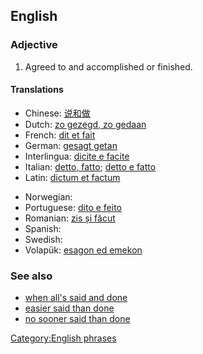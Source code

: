 ==English==

===Adjective===
{{head|en|adjective|head=[[said]] and [[done]]}}

# {{idiomatic}} Agreed to and accomplished or finished.
{{rfex}}

====Translations====
{{trans-top|agreed to and accomplished or finished}}
* Chinese: [[说和做]]
* Dutch: [[zo gezegd, zo gedaan]]
* French: [[dit et fait]]
* German: [[gesagt getan]]
* Interlingua: [[dicite e facite]]
* Italian: [[detto, fatto]]; [[detto e fatto]]
* Latin: [[dictum et factum]]
{{trans-mid}}
* Norwegian: {{t-|no|sagt og gjort}}
* Portuguese: [[dito e feito]]
* Romanian: [[zis și făcut]]
* Spanish: {{t-|es|dicho y hecho}}
* Swedish: {{t-|sv|sagt och gjort}}
* Volapük: [[esagon ed emekon]]
{{trans-bottom}}

===See also===
* [[when all's said and done]]
* [[easier said than done]]
* [[no sooner said than done]]

[[Category:English phrases]]